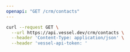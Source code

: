 ```yaml
---
openapi: "GET /crm/contacts"
---
```


<RequestExample>

```bash Request
curl --request GET \
  --url https://api.vessel.dev/crm/contacts \
  --header 'Content-Type: application/json' \
  --header 'vessel-api-token: '
```

</RequestExample>
